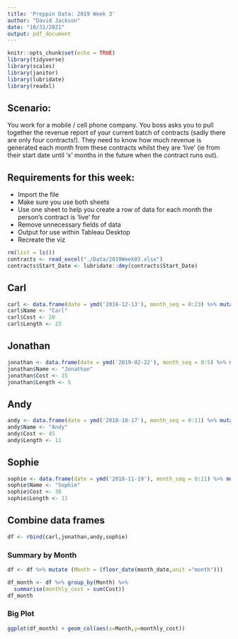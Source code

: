 ```yaml
---
title: 'Preppin Data: 2019 Week 3'
author: "David Jackson"
date: "10/31/2021"
output: pdf_document
---
```


```r
knitr::opts_chunk$set(echo = TRUE)
library(tidyverse)
library(scales)
library(janitor)
library(lubridate)
library(readxl)
```

## Scenario:

You work for a mobile / cell phone company. You boss asks you to pull together the revenue report of your current batch of contracts (sadly there are only four contracts!). They need to know how much revenue is generated each month from these contracts whilst they are 'live' (ie from their start date until 'x' months in the future when the contract runs out).

## Requirements for this week:

* Import the file
* Make sure you use both sheets
*  Use one sheet to help you create a row of data for each month the person's contract is 'live' for
* Remove unnecessary fields of data
* Output for use within Tableau Desktop
* Recreate the viz


```r
rm(list = ls())
contracts <- read_excel("./Data/2019Week03.xlsx")
contracts$Start_Date <- lubridate::dmy(contracts$Start_Date)
```


## Carl


```r
carl <- data.frame(date = ymd('2018-12-13'), month_seq = 0:23) %>% mutate(month_date = date %m+% months(month_seq))
carl$Name <- "Carl"
carl$Cost <- 20
carl$Length <- 23
```


##  Jonathan


```r
jonathan <- data.frame(date = ymd('2019-02-22'), month_seq = 0:5) %>% mutate(month_date = date %m+% months(month_seq))
jonathan$Name <- "Jonathan"
jonathan$Cost <- 15
jonathan$Length <- 5
```

##  Andy

```r
andy <- data.frame(date = ymd('2018-10-17'), month_seq = 0:11) %>% mutate(month_date = date %m+% months(month_seq))
andy$Name <- "Andy"
andy$Cost <- 45
andy$Length <- 11
```

##  Sophie

```r
sophie <- data.frame(date = ymd('2018-11-19'), month_seq = 0:11) %>% mutate(month_date = date %m+% months(month_seq))
sophie$Name <- "Sophie"
sophie$Cost <- 30
sophie$Length <- 11
```

## Combine data frames

```r
df <- rbind(carl,jonathan,andy,sophie)
```

### Summary by Month

```r
df <- df %>% mutate (Month = (floor_date(month_date,unit ="month")))

```
```r
df_month <- df %>% group_by(Month) %>%
  summarise(monthly_cost = sum(Cost)) 
df_month

```
### Big Plot

```r
ggplot(df_month) + geom_col(aes(x=Month,y=monthly_cost))
```

```r

```


